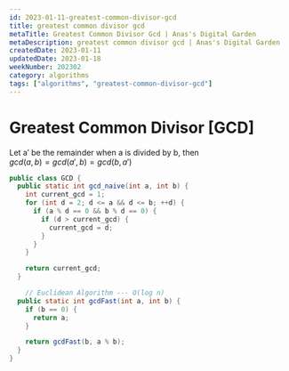 ```yaml
---
id: 2023-01-11-greatest-common-divisor-gcd
title: greatest common divisor gcd
metaTitle: Greatest Common Divisor Gcd | Anas's Digital Garden
metaDescription: greatest common divisor gcd | Anas's Digital Garden
createdDate: 2023-01-11
updatedDate: 2023-01-18
weekNumber: 202302
category: algorithms
tags: ["algorithms", "greatest-common-divisor-gcd"]
---
```


# Greatest Common Divisor [GCD]

Let a′ be the remainder when a is divided by b, then  
$gcd(a, b) = gcd(a′, b) = gcd(b, a′)$

```java
public class GCD {
  public static int gcd_naive(int a, int b) {
    int current_gcd = 1;
    for (int d = 2; d <= a && d <= b; ++d) {
      if (a % d == 0 && b % d == 0) {
        if (d > current_gcd) {
          current_gcd = d;
        }
      }
    }

    return current_gcd;
  }

	// Euclidean Algorithm --- O(log n)
  public static int gcdFast(int a, int b) {
    if (b == 0) {
      return a;
    }

    return gcdFast(b, a % b);
  }
}
```
